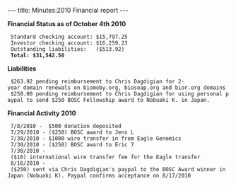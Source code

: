 ---
title: Minutes:2010 Financial report
---

'''Financial Status as of October 4th 2010'''
  Standard checking account: $15,797.25
  Investor checking account: $16,259.23
  Outstanding liabilities:   ($513.92)
  '''Total: $31,542.56'''

'''Liabilities'''
  $263.92 pending reimbursement to Chris Dagdigian for 2-year domain renewals on biomoby.org, biosoap.org and bior.org domains
  $250.00 pending reimbursement to Chris Dagdigian for using personal paypal to send $250 BOSC Fellowship award to Nobuaki K. in Japan. 


'''Financial Activity 2010'''
  7/8/2010 -  $500 donation deposited
  7/29/2010 - ($250) BOSC award to Jens L
  7/30/2010 - $1000 wire transfer in from Eagle Genomics
  7/30/2010 - ($250) BOSC award to Eric 7
  7/30/2010 - ($16) international wire transfer fee for the Eagle transfer
  8/16/2010 - ($250) sent via Chris Dagdigian's paypal to the BOSC Award winner in Japan (Nobuaki K). Paypal confirms acceptance on 8/17/2010